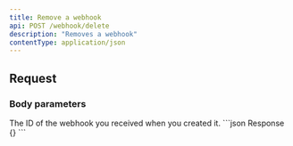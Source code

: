 ```yaml
---
title: Remove a webhook
api: POST /webhook/delete
description: "Removes a webhook"
contentType: application/json
---
```


## Request

### Body parameters

<ParamField body="webhookId" type="string" required>
  The ID of the webhook you received when you created it.
</ParamField>

<ResponseExample>
```json Response
{}
```
</ResponseExample>
